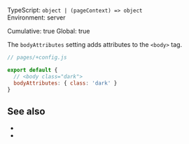 

TypeScript: `object | (pageContext) => object`  
Environment: server  
<Link href="/config#cumulative">Cumulative</Link>: true  
<Link href="/config#global">Global</Link>: true  

<ProvidedBy noCustomGuide />

The `bodyAttributes` setting adds attributes to the `<body>` tag.

```js
// pages/+config.js

export default {
  // <body class="dark">
  bodyAttributes: { class: 'dark' }
}
```


## See also

- <Link href="/head-tags" />
- <Link href="/settings#html-shell" doNotInferSectionTitle />
